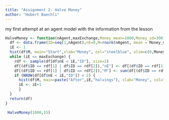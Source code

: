 ```yaml
---
title: "Assignment 2: Halve Money"
author: "Hubert Baechli"
---
```


my first attempt at an agent model with the information from the lesson

```r
HalveMoney <- function(nAgent,maxExchange,Money_mean=1000,Money_sd=300) {
  df <- data.frame(ID=seq(1,nAgent),nE=0,M=rnorm(nAgent, mean = Money_mean, sd = Money_sd))
  iE <- 1
  hist(df$M, main="Start",xlab="Money", col="steelblue", xlim=c(0,Money_mean+4*Money_sd), ylim=c(0,Money_mean/4))
  while (iE <= maxExchange) {
    rdf <- sample(df[df$nE < iE,"ID"], size=2)
    df[(df$ID == rdf[1] | df$ID == rdf[2]),"nE"] <- df[(df$ID == rdf[1] | df$ID == rdf[2]),"nE"]+1
    df[(df$ID == rdf[1] | df$ID == rdf[2]),"M"] <- sum(df[(df$ID == rdf[1] | df$ID == rdf[2]),"M"])/2
    if (NROW(df[df$nE < iE,"ID"]) < 2) {
      hist(df$M, main=paste("After",iE,"halvings"), xlab="Money", col="steelblue", xlim=c(0,Money_mean+4*Money_sd), ylim=c(0,Money_mean/4))
      iE <- iE+1
      }
  }
  return(df)
}
```

```r
 HalveMoney(1000,15)


```

